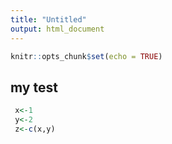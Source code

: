```yaml
---
title: "Untitled"
output: html_document
---
```


```r
knitr::opts_chunk$set(echo = TRUE)
```

## my test
```r
 x<-1
 y<-2
 z<-c(x,y)
 

```

